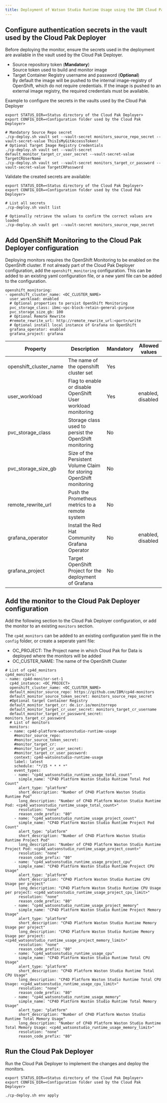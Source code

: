 ```yaml
---
title: Deployment of Watson Studio Runtime Usage using the IBM Cloud Pak Deployer 
---
```


## Configure authentication secrets in the vault used by the Cloud Pak Deployer

Before deploying the monitor, ensure the secrets used in the deployment are available in the vault used by the Cloud Pak Deployer.
- Source repository token (**Mandatory**)  
  Source token used to build and monitor image
- Target Container Registry username and password (**Optional**)  
  By default the image will be pushed to the internal image-registry of OpenShift, which do not require credentials. If the image is pushed to an external image registry, the required credentials must be available. 

Example to configure the secrets in the vaults used by the Cloud Pak Deployer

```
export STATUS_DIR=<Status directory of the Cloud Pak Deployer>
export CONFIG_DIR=<Configuration folder used by the Cloud Pak Deployer>

# Mandatory Source Repo secret
./cp-deploy.sh vault set --vault-secret monitors_source_repo_secret --vault-secret-value ThisIsMyGitAccessToken!
# Optional Target Image Registry Credentials
./cp-deploy.sh vault set --vault-secret default_monitor_target_cr_user_secret --vault-secret-value TargetCRUserName
./cp-deploy.sh vault set --vault-secret monitors_target_cr_password --vault-secret-value TargetCRPassword
```

Validate the created secrets are available:
```
export STATUS_DIR=<Status directory of the Cloud Pak Deployer>
export CONFIG_DIR=<Configuration folder used by the Cloud Pak Deployer>

# List all secrets
./cp-deploy.sh vault list

# Optionally retrieve the values to confirm the correct values are loaded
./cp-deploy.sh vault get --vault-secret monitors_source_repo_secret
```

## Add OpenShift Monitoring to the Cloud Pak Deployer configuration

Deploying monitors requires the OpenShift Monitoring to be enabled on the OpenShift cluster. If not already part of the Cloud Pak Deployer configuration, add the `openshift_monitoring` configuration. This can be added to an existing yaml configuration file, or a new yaml file can be added to the configuration.

```
openshift_monitoring:
- openshift_cluster_name: <OC_CLUSTER_NAME>
  user_workload: enabled
  # Optional properties to persist OpenShift Monitoring
  pvc_storage_class: ibmc-vpc-block-retain-general-purpose
  pvc_storage_size_gb: 100
  # Optional Remote Rewrite
  #remote_rewrite_url: http://remote_rewrite_url:<port>/write
  # Optional install local instance of Grafana on OpenShift
  grafana_operator: enabled
  grafana_project: grafana
```


| Property | Description                                                          | Mandatory | Allowed values |
| -------- | -------------------------------------------------------------------- | --------- | -------------- |
| openshift_cluster_name  | The name of the openshift cluster set    | Yes       |   |
| user_workload | Flag to enable or disable OpenShift User workload monitoring | Yes       | enabled, disabled  |
| pvc_storage_class | Storage class used to persist the OpenShift monitoring | No       |  |
| pvc_storage_size_gb | Size of the Persistent Volume Claim for storing OpenShift monitoring | No       |  |
| remote_rewrite_url | Push the Prometheus metrics to a remote system | No       |  |
| grafana_operator | Install the Red Hat Community Grafana Operator | No       | enabled, disabled  |
| grafana_project | Target OpenShift Project for the deployment of Grafana | No       |  |



## Add the monitor to the Cloud Pak Deployer configuration

Add the following section to the Cloud Pak Deployer configuration, or add the monitor to an existing `monitors` section. 

The `cp4d_monitors` can be added to an existing configuration yaml file in the `config` folder, or create a seperate yaml file:
- OC_PROJECT: The Project name in which Cloud Pak for Data is deployed where the monitors will be added
- OC_CUSTER_NAME: The name of the OpenShift Cluster

```
# List of cp4d_monitors
cp4d_monitors:
- name: cp4d-monitor-set-1
  cp4d_instance: <OC_PROJECT>
  openshift_cluster_name: <OC_CLUSTER_NAME>
  default_monitor_source_repo: https://github.com/IBM/cp4d-monitors
  default_monitor_source_token_secret: monitors_source_repo_secret
  #Optional target Container Registry
  default_monitor_target_cr: de.icr.io/monitorrepo  
  default_monitor_target_cr_user_secret: monitors_target_cr_username
  default_monitor_target_cr_password_secret: monitors_target_cr_password
  # List of monitors
  monitors:
  - name: cp4d-platform-watsonstudio-runtime-usage
    #monitor_source_repo:             
    #monitor_source_token_secret:    
    #monitor_target_cr:              
    #monitor_target_cr_user_secret:  
    #monitor_target_cr_user_password:
    context: cp4d-watsonstudio-runtime-usage
    label: latest
    schedule: "*/15 * * * *"
    event_types:
    - name: "cp4d_watsonstudio_runtime_usage_total_count"
      simple_name: "CP4D Platform Waston Studio Runtime Total Pod Count"
      alert_type: "platform"
      short_description: "Number of CP4D Platform Waston Studio Runtime Pod"
      long_description: "Number of CP4D Platform Waston Studio Runtime Pod: <cp4d_watsonstudio_runtime_usage_total_count>"
      resolution: "none"
      reason_code_prefix: "80"
    - name: "cp4d_watsonstudio_runtime_usage_project_count"
      simple_name: "CP4D Platform Waston Studio Runtime Project Pod Count"
      alert_type: "platform"
      short_description: "Number of CP4D Platform Waston Studio Runtime Project Pod"
      long_description: "Number of CP4D Platform Waston Studio Runtime Project Pod: <cp4d_watsonstudio_runtime_usage_project_count>"
      resolution: "none"
      reason_code_prefix: "80"
    - name: "cp4d_watsonstudio_runtime_usage_project_cpu"
      simple_name: "CP4D Platform Waston Studio Runtime Project CPU Usage"
      alert_type: "platform"
      short_description: "CP4D Platform Waston Studio Runtime CPU Usage per project"
      long_description: "CP4D Platform Waston Studio Runtime CPU Usage per project: <cp4d_watsonstudio_runtime_usage_project_cpu_limit>"
      resolution: "none"
      reason_code_prefix: "80"
    - name: "cp4d_watsonstudio_runtime_usage_project_memory"
      simple_name: "CP4D Platform Waston Studio Runtime Project Memory Usage"
      alert_type: "platform"
      short_description: "CP4D Platform Waston Studio Runtime Memory Usage per project"
      long_description: "CP4D Platform Waston Studio Runtime Memory Usage per project: <cp4d_watsonstudio_runtime_usage_project_memory_limit>"
      resolution: "none"
      reason_code_prefix: "80"
    - name: "cp4d_watsonstudio_runtime_usage_cpu"
      simple_name: "CP4D Platform Waston Studio Runtime Total CPU Usage"
      alert_type: "platform"
      short_description: "CP4D Platform Waston Studio Runtime Total CPU Usage"
      long_description: "CP4D Platform Waston Studio Runtime Total CPU Usage: <cp4d_watsonstudio_runtime_usage_cpu_limit>"
      resolution: "none"
      reason_code_prefix: "80"
    - name: "cp4d_watsonstudio_runtime_usage_memory"
      simple_name: "CP4D Platform Waston Studio Runtime Total Memory Usage"
      alert_type: "platform"
      short_description: "Number of CP4D Platform Waston Studio Runtime Total Memory Usage"
      long_description: "Number of CP4D Platform Waston Studio Runtime Total Memory Usage: <cp4d_watsonstudio_runtime_usage_memory_limit>"
      resolution: "none"
      reason_code_prefix: "80"
```

## Run the Cloud Pak Deployer

Run the Cloud Pak Deployer to implement the changes and deploy the monitors. 

```
export STATUS_DIR=<Status directory of the Cloud Pak Deployer>
export CONFIG_DIR=<Configuration folder used by the Cloud Pak Deployer>

./cp-deploy.sh env apply
```
